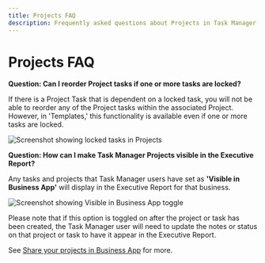 ```yaml
---
title: Projects FAQ
description: Frequently asked questions about Projects in Task Manager
---
```


# Projects FAQ

**Question: Can I reorder Project tasks if one or more tasks are locked?**

If there is a Project Task that is dependent on a locked task, you will not be able to reorder any of the Project tasks within the associated Project. However, in 'Templates,' this functionality is available even if one or more tasks are locked.

![Screenshot showing locked tasks in Projects](/img/fulfillment/project_faq_locked_tasks.png)

**Question: How can I make Task Manager Projects visible in the Executive Report?**

Any tasks and projects that Task Manager users have set as **'Visible in Business App'** will display in the Executive Report for that business.

![Screenshot showing Visible in Business App toggle](/img/fulfillment/project_faq_visible_business_app.png)

Please note that if this option is toggled on after the project or task has been created, the Task Manager user will need to update the notes or status on that project or task to have it appear in the Executive Report.

See [Share your projects in Business App](/fulfillment/share-projects-in-business-app) for more.